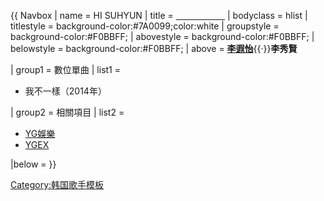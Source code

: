 <noinclude>{{noteTA|G1=HI SUHYUN}}</noinclude>
<onlyinclude>
{{ Navbox
| name  = HI SUHYUN
| title = [[HI SUHYUN|<span style="color:white">HI SUHYUN</span>]]
| bodyclass  = hlist
| titlestyle = background-color:#7A0099;color:white
| groupstyle = background-color:#F0BBFF;
| abovestyle = background-color:#F0BBFF;
| belowstyle = background-color:#F0BBFF;
| above = '''[[李遐怡]]'''{{·}}'''李秀賢'''

| group1 = 數位單曲
| list1  =
* 我不一樣（2014年）

| group2 = 相關項目
| list2  =
* [[YG娛樂]]
* [[YGEX]]

|below = 
}}<noinclude>

</onlyinclude>
[[Category:韩国歌手模板]]<noinclude>
</noinclude>